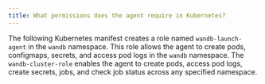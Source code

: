 ```yaml
---
title: What permissions does the agent require in Kubernetes?
---
```


The following Kubernetes manifest creates a role named `wandb-launch-agent` in the `wandb` namespace. This role allows the agent to create pods, configmaps, secrets, and access pod logs in the `wandb` namespace. The `wandb-cluster-role` enables the agent to create pods, access pod logs, create secrets, jobs, and check job status across any specified namespace.